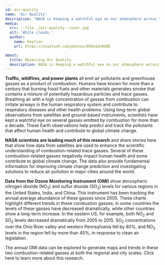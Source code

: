 ```yaml
---
id: air-quality
name: 'Air Quality'
description: "NASA is Keeping a watchful eye on our atmosphere across the world"
media:
  src: ::file ./air-quality--cover.jpg
  alt: 'White clouds.'
  author:
    name: Keytion
    url: https://unsplash.com/photos/85Km1bnKUOE

about:
  title: Observing Air Quality
  description: NASA is Keeping a watchful eye on our atmosphere across the world
---
```

<Block>
<Prose>

**Traffic, wildfires, and power plants** all emit air pollutants and greenhouse gasses as a product of combustion. Humans have known for more than a century that burning fossil fuels and other materials generates smoke that contains a mixture of potentially hazardous particles and trace gasses. Breathing air with a high concentration of gasses from combustion can irritate airways in the human respiratory system and contribute to respiratory diseases and other health problems.
Using long-term global observations from satellites and ground-based instruments, scientists have kept a watchful eye on several gasses emitted by combustion for more than a decade.  These Earth observations help predict and track the pollutants that affect human health and contribute to global climate change.

**NASA scientists are leading much of this research** and share stories here that show how data from satellites are used to enhance the scientific understanding of combustion-related trace gasses. Several of these combustion-related gasses negatively impact human health and some contribute to global climate change. The data also provide fundamental information for improving climate change prediction and investigating solutions to reduce air pollution in major cities around the world.

**Data from the Ozone Monitoring Instrument (OMI)** show atmospheric nitrogen dioxide (NO<sub>2</sub>) and sulfur dioxide (SO<sub>2</sub>) levels for various regions in the United States, India, and China. This instrument has been tracking the annual average abundance of these gasses since 2005. These charts highlight different trends in these combustion gasses; in some countries the levels of these gasses have decreased dramatically, while other countries show a long-term increase. 
In the eastern US, for example, both NO<sub>2</sub> and SO<sub>2</sub> levels decreased dramatically from 2005 to 2015. SO<sub>2</sub> concentrations over the Ohio River valley and western Pennsylvania fell by 80%, and NO<sub>2</sub> levels in the region fell by more than 40%, in response to clean air legislation.

The annual OMI data can be explored to generate maps and trends in these two combustion-related gasses at both the regional and city scales. Click here to learn more about this research.

</Prose>
</Block>
